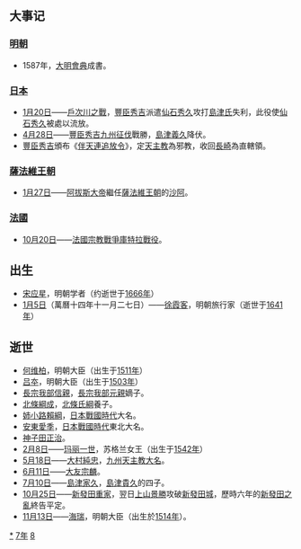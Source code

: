 {{yearTOC|1587|明'''[[万历|万历]]十五年'''；越南莫朝'''[[端泰|端泰]]二年'''，后黎朝'''[[光興_(越南)|光興]]十年'''；日本'''[[天正_(日本)|天正]]十五年'''}}
== 大事记 ==
===[[明朝|明朝]]===
*1587年，[[大明會典|大明會典]]成書。
===[[日本|日本]]===
*[[1月20日|1月20日]]——[[戶次川之戰|戶次川之戰]]，[[豐臣秀吉|豐臣秀吉]]派遣[[仙石秀久|仙石秀久]]攻打[[島津氏|島津氏]]失利，此役使[[仙石秀久|仙石秀久]]被處以流放。
*[[4月28日|4月28日]]——[[豐臣秀吉|豐臣秀吉]][[九州征伐|九州征伐]]戰勝，[[島津義久|島津義久]]降伏。
*[[豐臣秀吉|豐臣秀吉]]頒布《[[伴天連追放令|伴天連追放令]]》，定[[天主教|天主教]]為邪教，收回[[長崎|長崎]]為直轄領。
===[[薩法維王朝|薩法維王朝]]===
*[[1月27日|1月27日]]——[[阿拔斯一世_(波斯)|阿拔斯大帝]]繼任[[薩法維王朝|薩法維王朝]]的[[沙阿|沙阿]]。
===[[法國|法國]]===
*[[10月20日|10月20日]]——[[法國宗教戰爭|法國宗教戰爭]][[庫特拉戰役|庫特拉戰役]]。

== 出生 ==
* [[宋应星|宋应星]]，明朝学者（约逝世于[[1666年|1666年]]）
* [[1月5日|1月5日]]（萬曆十四年十一月二七日）——[[徐霞客|徐霞客]]，明朝旅行家（逝世于[[1641年|1641年]]）

== 逝世 ==
{{Wikisource year mention}}
<!-- *[[戚继光|戚继光]]，明朝将军（出生于[[1528年|1528年]]）（卒于格里曆1588年1月5日）-->
* [[何维柏|何维柏]]，明朝大臣（出生于[[1511年|1511年]]）
* [[吕夲|吕夲]]，明朝大臣（出生于[[1503年|1503年]]）
* [[長宗我部信親|長宗我部信親]]，[[長宗我部元親|長宗我部元親]]嫡子。
* [[北條綱成|北條綱成]]，[[北條氏綱|北條氏綱]]養子。
* [[姉小路賴綱|姉小路賴綱]]，[[日本戰國時代|日本戰國時代]]大名。
* [[安東愛季|安東愛季]]，[[日本戰國時代|日本戰國時代]]東北大名。
* [[神子田正治|神子田正治]]。
* [[2月8日|2月8日]]——[[玛丽一世_(苏格兰)|玛丽一世]]，苏格兰女王（出生于[[1542年|1542年]]）
* [[5月18日|5月18日]]——[[大村純忠|大村純忠]]，[[九州_(日本)|九州]][[天主教大名|天主教大名]]。
* [[6月11日|6月11日]]——[[大友宗麟|大友宗麟]]。
* [[7月10日|7月10日]]——[[島津家久|島津家久]]，[[島津貴久|島津貴久]]的四子。
* [[10月25日|10月25日]]——[[新發田重家|新發田重家]]，翌日[[上山景勝|上山景勝]]攻破[[新發田城|新發田城]]，歷時六年的[[新發田之亂|新發田之亂]]終告平定。
* [[11月13日|11月13日]]——[[海瑞|海瑞]]，明朝大臣（出生於[[1514年|1514年]]）。

[[Category:1587年|*]]
[[Category:1580年代|7年]]
[[Category:16世纪各年|8]]